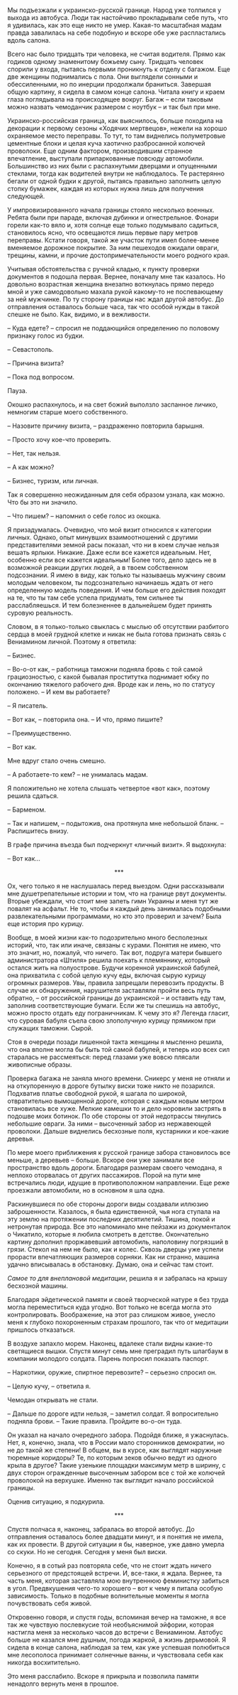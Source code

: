 # &nbsp; {#chapter-5}

Мы подъезжали к украинско-русской границе. Народ уже толпился у выхода из автобуса. Люди так настойчиво прокладывали себе путь, что я удивилась, как это еще никто не умер. Какая-то масштабная мадам правда завалилась на себе подобную и вскоре обе уже распластались вдоль салона. 

Всего нас было тридцать три человека, не считая водителя. Прямо как годиков одному знаменитому божьему сыну. Тридцать человек спорили у входа, пытаясь первыми проникнуть к отделу с багажом. Еще две женщины поднимались с пола. Они выглядели сонными и обессиленными, но по инерции продолжали браниться. Завершая общую картину, я сидела в самом конце салона. Читала книгу и краем глаза поглядывала на происходящее вокруг. Багаж – если таковым можно назвать чемоданчик размером с ноутбук – и так был при мне. 

Украинско-российская граница, как выяснилось, больше походила на декорации к первому сезоны «Ходячих мертвецов», нежели на хорошо охраняемое место переправы. То тут, то там виднелись полуметровые цементные блоки и целая куча хаотично разбросанной колючей проволоки. Еще одним фактором, производившим странное впечатление, выступали припаркованные повсюду автомобили. Большинство из них были с распахнутыми дверцами и опущенными стеклами, тогда как водителей внутри не наблюдалось. Те растерянно бегали от одной будки к другой, пытаясь правильно заполнить целую стопку бумажек, каждая из которых нужна лишь для получения следующей.

У импровизированного начала границы стояло несколько военных. Ребята были при параде, включая дубинки и огнестрельное. Фонари горели как-то вяло и, хотя солнце еще только подумывало садиться, становилось ясно, что освещаются лишь первые пару метров переправы. Кстати говоря, такой же участок пути имел более-менее вменяемое дорожное покрытие. За ним пешеходов ожидали овраги, трещины, камни, и прочие достопримечательности моего родного края. 

Учитывая обстоятельства с ручной кладью, к пункту проверки документов я подошла первая. Вернее, поначалу мне так казалось. Но довольно возрастная женщина внезапно воткнулась прямо передо мной и уже самодовольно махала рукой какому-то не поспевающему за ней мужчинке. По ту сторону границы нас ждал другой автобус. До отправления оставалось больше часа, так что особой нужды в такой спешке не было. Как, видимо, и в вежливости. 

– Куда едете? – спросил не поддающийся определению по половому признаку голос из будки.

– Севастополь.

– Причина визита?

– Пока под вопросом.

Пауза.

Окошко распахнулось, и на свет божий выползло заспанное личико, немногим старше моего собственного. 

– Назовите причину визита, – раздраженно повторила барышня. 

– Просто хочу кое-что проверить.

– Нет, так нельзя.

– А как можно?

– Бизнес, туризм, или личная.

Так я совершенно неожиданным для себя образом узнала, как можно. Что бы это ни значило.

– Что пишем? – напомнил о себе голос из окошка.

Я призадумалась. Очевидно, что мой визит относился к категории личных. Однако, опыт минувших взаимоотношений с другими представителями земной расы показал, что ни в коем случае нельзя вешать ярлыки. Никакие. Даже если все кажется идеальным. Нет, особенно если все кажется идеальным! Более того, дело здесь не в возможной реакции других людей, а в твоем собственном подсознании. Я имею в виду, как только ты называешь мужчину своим молодым человеком, ты подсознательно начинаешь ждать от него определенную модель поведения. И чем больше его действия походят на те, что ты там себе успела придумать, тем сильнее ты расслабляешься. И тем болезненнее в дальнейшем будет принять суровую реальность. 

Словом, в я только-только свыклась с мыслью об отсутствии разбитого сердца в моей грудной клетке и никак не была готова признать связь с Вениамином личной. Поэтому я ответила:

– Бизнес.

– Во-о-от как, – работница таможни подняла бровь с той самой грациозностью, с какой бывалая проститутка поднимает юбку по окончанию тяжелого рабочего дня. Вроде как и лень, но по статусу положено. – И кем вы работаете? 

– Я писатель. 

– Вот как, – повторила она. – И что, прямо пишите?

– Преимущественно. 

– Вот как.

Мне вдруг стало очень смешно. 

– А работаете-то кем? – не унималась мадам.

Я положительно не хотела слышать четвертое «вот как», поэтому решила сдаться.

– Барменом.

– Так и напишем, – подытожив, она протянула мне небольшой бланк. – Распишитесь внизу.

В графе причина въезда был подчеркнут «личный визит». Я выдохнула:

– Вот как…

<div style="text-align: center;">***</div>

Ох, чего только я не наслушалась перед выездом. Одни рассказывали мне душетрепательные истории и том, что на границе рвут документы. Вторые убеждали, что стоит мне запеть гимн Украины и меня тут же повалят на асфальт. Не то, чтобы я каждый день занималась подобными развлекательными программами, но кто это проверил и зачем? Была еще история про курицу.

Вообще, в моей жизни как-то подозрительно много бесполезных историй, что, так или иначе, связаны с курами. Понятия не имею, что это значит, но, пожалуй, что ничего. Так вот, подруга матери бывшего администратора «Штиля» решила поехать к племяннику, который остался жить на полуострове. Будучи коренной украинской бабулей, она прихватила с собой целую кучу еды, включая сырую курицу огромных размеров. Увы, правила запрещали перевозить продукты. В случае их обнаружения, нарушителя заставляли пройти весь путь обратно, – от российской границы до украинской – и оставить еду там, заполнив соответствующие бумаги. Если же ты спешишь на автобус, можно просто отдать еду пограничникам. К чему это я? Легенда гласит, что суровая бабуля съела свою злополучную курицу прямиком при служащих таможни. Сырой.

Стоя в очереди позади лишенной такта женщины я мысленно решила, что она вполне могла бы быть той самой бабулей, и теперь изо всех сил старалась не рассмеяться: перед глазами уже вовсю плясали живописные образы.

Проверка багажа не заняла много времени. Сникерс у меня не отняли и на откупоренную в дороге бутылку виски тоже никто не позарился. Подхватив платье свободной рукой, я шагала по широкой, отвратительно вымощенной дороге, которая с каждым новым метром становилась все хуже. Мелкие камешки то и дело норовили застрять в подошве моих ботинок. По обе стороны от этой недотрассы тянулись небольшие овраги. За ними – высоченный забор из нержавеющей проволоки. Дальше виднелись бесхозные поля, кустарники и кое-какие деревья. 

По мере моего приближения к русской границе забора становилось все меньше, а деревьев – больше. Вскоре они уже занимали все пространство вдоль дороги. Благодаря размерам своего чемодана, я неплохо оторвалась от других пассажиров. Порой на пути мне встречались люди, идущие в противоположном направлении. Еще реже проезжали автомобили, но в основном я шла одна.

Раскинувшиеся по обе стороны дороги виды создавали иллюзию заброшенности. Казалось, я была единственной, чья нога ступала на эту землю на протяжении последних десятилетий. Тишина, покой и нетронутая природа. Все это напоминало мне пейзажи из документалок о Чикатило, которые я любила смотреть в детстве. Окончательно картину дополнил проржавевший автомобиль, наполовину погрязший в грязи. Стекол на нем не было, как и колес. Сквозь дверцы уже успели прорасти впечатляющих размеров сорняки. Как ни странно, машина удачно вписывалась в обстановку. Думаю, она и сейчас там стоит.

*Самое то для внеплановой медитации*, решила я и забралась на крышу бесхозной машины.

Благодаря эйдетической памяти и своей творческой натуре я без труда могла переместиться куда угодно. Вот только не всегда могла это контролировать. Воображение, на этот раз слишком живое, унесло меня к глубоко похороненным страхам прошлого, так что от медитации пришлось отказаться. 

В воздухе запахло морем. Наконец, вдалеке стали видны какие-то светящиеся вышки. Спустя минут семь мне преградил путь шлагбаум в компании молодого солдата. Парень попросил показать паспорт. 

– Наркотики, оружие, спиртное перевозите? – серьезно спросил он.

– Целую кучу, –  ответила я.

Чемодан открывать не стали.

– Дальше по дороге идти нельзя, – заметил солдат. Я вопросительно подняла брови. – Такие правила. Пройдите во-о-он туда.

Он указал на начало очередного забора. Подойдя ближе, я ужаснулась. Нет, я, конечно, знала, что в России мало сторонников демократии, но не до такой же степени! В общем, вы в курсе, как выглядят наружные тюремные коридоры? Те, по которым зеков обычно ведут из одного крыла в другое? Такие узенькие площадки максимум метр в ширину, с двух сторон огражденные высоченным забором все с той же колючей проволокой на верхушке. Именно так выглядит начало российской границы. 

Оценив ситуацию, я подкурила.

<div style="text-align: center;">***</div>

Спустя полчаса я, наконец, забралась во второй автобус. До отправления оставалось более двадцати минут, и я понятия не имела, как их провести. В другой ситуации я бы, наверное, уже давно умерла со скуки. Но не сегодня. Сегодня у меня был виски.

Конечно, я в сотый раз повторяла себе, что не стоит ждать ничего серьезного от предстоящей встречи. И, все-таки, я ждала. Вернее, та часть меня, которая заставляла мою внутреннюю феминистку забиться в угол. Предвкушения чего-то хорошего – вот к чему я питала особую зависимость. Только в подобные волнительные моменты я могла почувствовать себя живой. 

Откровенно говоря, и спустя годы, вспоминая вечер на таможне, я все так же чувствую послевкусие той необъяснимой эйфории, которая настигла меня за несколько часов до встречи с Вениамином. Автобус больше не казался мне душным, погода жаркой, а жизнь дерьмовой. Я сидела в конце салона, наблюдая за тем, как уже успевшая полюбиться мне лесополоса принимает солнечные ванны, и чувствовала себя как никогда восхитительно.

Это меня расслабило. Вскоре я прикрыла и позволила памяти ненадолго вернуть меня в прошлое.
